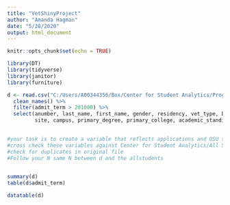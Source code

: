 ```yaml
---
title: "VetShinyProject"
author: "Amanda Hagman"
date: "5/28/2020"
output: html_document
---
```


```r
knitr::opts_chunk$set(echo = TRUE)
```
```r
library(DT)
library(tidyverse)
library(janitor)
library(furniture)
```

```r
d <- read.csv("C:/Users/A00344356/Box/Center for Student Analytics/Program Evaluation Services/Veterans - Tony Flores/practice data for shiny ap.csv") %>% 
  clean_names() %>% 
  filter(admit_term > 201000) %>% 
  select(anumber, last_name, first_name, gender, residency, vet_type, benefit_code, admit_term, class_rank, overall_earned_hours, overall_gpa,
         site, campus, primary_degree, primary_college, academic_standing, academic_standing_description) 
  

#your task is to create a variable that reflects applications and USU students
#cross check these variables against Center for Student Analytics/All Students/all students by term.csv
#check for duplicates in original file
#Follow your N same N between d and the allstudents
  

summary(d)
table(d$admit_term)
```
```r
datatable(d)
```

